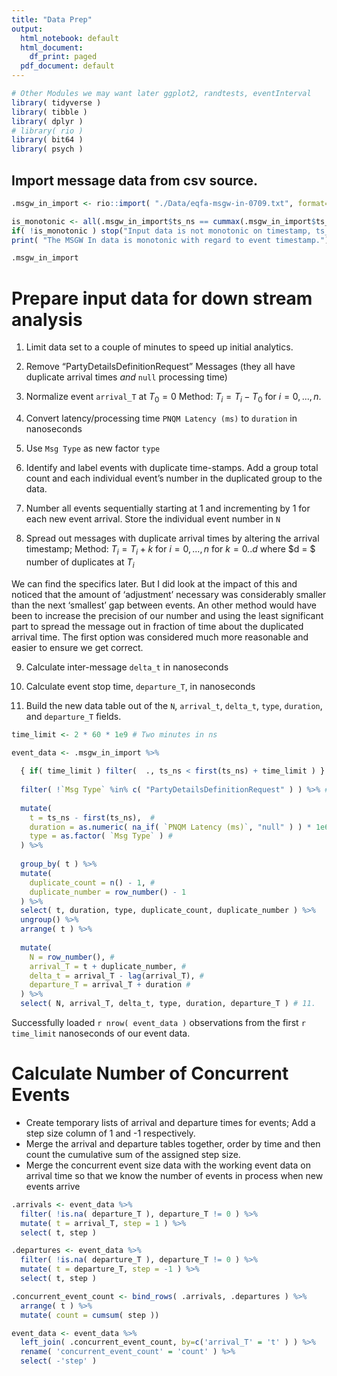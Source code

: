 ```yaml
---
title: "Data Prep"
output:
  html_notebook: default
  html_document:
    df_print: paged
  pdf_document: default
---
```


```r
# Other Modules we may want later ggplot2, randtests, eventInterval
library( tidyverse )
library( tibble )
library( dplyr )
# library( rio )
library( bit64 )
library( psych )
```

## Import message data from csv source.

```r
.msgw_in_import <- rio::import( "./Data/eqfa-msgw-in-0709.txt", format="csv" )
```

```r
is_monotonic <- all(.msgw_in_import$ts_ns == cummax(.msgw_in_import$ts_ns) )
if( !is_monotonic ) stop("Input data is not monotonic on timestamp, ts_ns." )
print( "The MSGW In data is monotonic with regard to event timestamp.")
```

```r
.msgw_in_import
```

# Prepare input data for down stream analysis

1. Limit data set to a couple of minutes to speed up initial analytics.

2. Remove "PartyDetailsDefinitionRequest" Messages (they all have duplicate arrival times _and_ `null` processing time)

3. Normalize event `arrival_T` at $T_0 = 0$ Method: $T_i = T_i - T_0 \mbox{ for } i=0,...,n$.

4. Convert latency/processing time `PNQM Latency (ms)` to `duration` in nanoseconds

5. Use `Msg Type` as new factor `type`

6. Identify and label events with duplicate time-stamps.  Add a group total count and each individual event's number in the duplicated group to the data.

7. Number all events sequentially starting at 1 and incrementing by 1 for each new event arrival.  Store the individual event number in `N`

8. Spread out messages with duplicate arrival times by altering the arrival timestamp; Method: $T_i = T_i + k \mbox{ for } i = 0,...,n \mbox{ for } k=0..d$ where $d = $ number of duplicates at $T_i$ 

We can find the specifics later.  But I did look at the impact of this and
noticed that the amount of 'adjustment' necessary was considerably smaller
than the next 'smallest' gap between events.  An other method would have 
been to increase the precision of our number and using the least significant 
part to spread the message out in fraction of time about the duplicated 
arrival time.  The first option was considered much more reasonable and
easier to ensure we get correct.
    
9. Calculate inter-message `delta_t` in nanoseconds

10. Calculate event stop time, `departure_T`, in nanoseconds

11. Build the new data table out of the `N`, `arrival_t`, `delta_t`, `type`, `duration`, and `departure_T` fields.


```r
time_limit <- 2 * 60 * 1e9 # Two minutes in ns

event_data <- .msgw_in_import %>%
 
  { if( time_limit ) filter(  ., ts_ns < first(ts_ns) + time_limit ) } %>% #  1.
  
  filter( !`Msg Type` %in% c( "PartyDetailsDefinitionRequest" ) ) %>% #       2.
  
  mutate(
    t = ts_ns - first(ts_ns),  #                                              3.
    duration = as.numeric( na_if( `PNQM Latency (ms)`, "null" ) ) * 1e6, #    4.
    type = as.factor( `Msg Type` ) #                                          5.
  ) %>%
  
  group_by( t ) %>%
  mutate(
    duplicate_count = n() - 1, #                                              6.
    duplicate_number = row_number() - 1
  ) %>%
  select( t, duration, type, duplicate_count, duplicate_number ) %>%
  ungroup() %>%
  arrange( t ) %>%
  
  mutate(
    N = row_number(), #                                                       7.
    arrival_T = t + duplicate_number, #                                       8.
    delta_t = arrival_T - lag(arrival_T), #                                   9.
    departure_T = arrival_T + duration #                                     10.
  ) %>%
  select( N, arrival_T, delta_t, type, duration, departure_T ) # 11.
```

Successfully loaded `r nrow( event_data )` observations from the first `r time_limit` nanoseconds of our event data.

# Calculate Number of Concurrent Events

- Create temporary lists of arrival and departure times for events; Add a step
size column of 1 and -1 respectively.
- Merge the arrival and departure tables together, order by time and then count
the cumulative sum of the assigned step size.
- Merge the concurrent event size data with the working event data on arrival
time so that we know the number of events in process when new events arrive

```r
.arrivals <- event_data %>%
  filter( !is.na( departure_T ), departure_T != 0 ) %>%
  mutate( t = arrival_T, step = 1 ) %>%
  select( t, step )

.departures <- event_data %>%
  filter( !is.na( departure_T ), departure_T != 0 ) %>%
  mutate( t = departure_T, step = -1 ) %>%
  select( t, step )

.concurrent_event_count <- bind_rows( .arrivals, .departures ) %>%
  arrange( t ) %>%
  mutate( count = cumsum( step ))

event_data <- event_data %>%
  left_join( .concurrent_event_count, by=c('arrival_T' = 't' ) ) %>%
  rename( 'concurrent_event_count' = 'count' ) %>% 
  select( -'step' ) 
```
